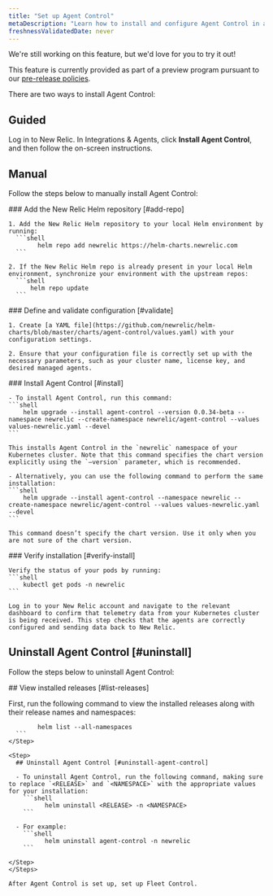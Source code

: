 ```yaml
---
title: "Set up Agent Control"
metaDescription: "Learn how to install and configure Agent Control in a Kubernetes cluster."
freshnessValidatedDate: never
---
```


<Callout title="preview">
  We're still working on this feature, but we'd love for you to try it out!

  This feature is currently provided as part of a preview program pursuant to our [pre-release policies](/docs/licenses/license-information/referenced-policies/new-relic-pre-release-policy).
</Callout>

There are two ways to install Agent Control:

## Guided
Log in to New Relic. In Integrations & Agents, click **Install Agent Control**, and then follow the on-screen instructions. 

## Manual
Follow the steps below to manually install Agent Control:

<Steps>
<Step>
  ### Add the New Relic Helm repository [#add-repo]

    1. Add the New Relic Helm repository to your local Helm environment by running:
      ```shell
            helm repo add newrelic https://helm-charts.newrelic.com
      ```

    2. If the New Relic Helm repo is already present in your local Helm environment, synchronize your environment with the upstream repos:
      ```shell
          helm repo update
      ```
</Step>

<Step>
  ### Define and validate configuration [#validate]

    1. Create [a YAML file](https://github.com/newrelic/helm-charts/blob/master/charts/agent-control/values.yaml) with your configuration settings.

    2. Ensure that your configuration file is correctly set up with the necessary parameters, such as your cluster name, license key, and desired managed agents.

</Step>
<Step>
  ### Install Agent Control [#install]

    - To install Agent Control, run this command:
    ```shell
        helm upgrade --install agent-control --version 0.0.34-beta --namespace newrelic --create-namespace newrelic/agent-control --values values-newrelic.yaml --devel
    ```

    This installs Agent Control in the `newrelic` namespace of your Kubernetes cluster. Note that this command specifies the chart version explicitly using the `–version` parameter, which is recommended.

    - Alternatively, you can use the following command to perform the same installation:
    ```shell
        helm upgrade --install agent-control --namespace newrelic --create-namespace newrelic/agent-control --values values-newrelic.yaml --devel
    ```

    This command doesn’t specify the chart version. Use it only when you are not sure of the chart version.

</Step>
<Step>
  ### Verify installation [#verify-install]

    Verify the status of your pods by running:
    ```shell
        kubectl get pods -n newrelic
    ```

    Log in to your New Relic account and navigate to the relevant dashboard to confirm that telemetry data from your Kubernetes cluster is being received. This step checks that the agents are correctly configured and sending data back to New Relic.

</Step>
</Steps>

## Uninstall Agent Control [#uninstall]
Follow the steps below to uninstall Agent Control:

<Steps>
<Step>
  ## View installed releases [#list-releases]

  First, run the following command to view the installed releases along with their release names and namespaces:
  ```shell
          helm list --all-namespaces
    ```
</Step>

  <Step>
    ## Uninstall Agent Control [#uninstall-agent-control]

    - To uninstall Agent Control, run the following command, making sure to replace `<RELEASE>` and `<NAMESPACE>` with the appropriate values for your installation:
      ```shell
            helm uninstall <RELEASE> -n <NAMESPACE>
      ```

    - For example:
      ```shell
            helm uninstall agent-control -n newrelic
      ```

 </Step>
</Steps>

After Agent Control is set up, set up Fleet Control.